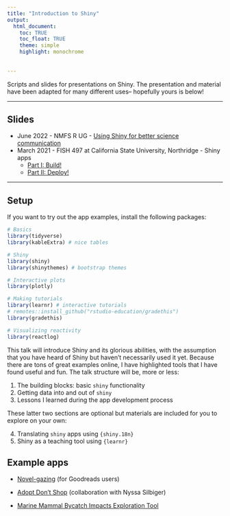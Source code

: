 ```yaml
---
title: "Introduction to Shiny"
output: 
  html_document:
    toc: TRUE
    toc_float: TRUE
    theme: simple
    highlight: monochrome
    
  
---
```


Scripts and slides for presentations on Shiny. The presentation and material have been adapted for many different uses-- hopefully yours is below!

--- 

## Slides

* June 2022 - NMFS R UG - [Using Shiny for better science communication](presentations/shiny-slides-nmfsrug.html)
* March 2021 - FISH 497 at California State University, Northridge - Shiny apps
  * [Part I: Build!](presentations/shiny-slides-497-part1.html)
  * [Part II: Deploy!](presentations/shiny-slides-497-part2.html)

---
## Setup

If you want to try out the app examples, install the following packages:

```r
# Basics
library(tidyverse)
library(kableExtra) # nice tables

# Shiny
library(shiny)
library(shinythemes) # bootstrap themes

# Interactive plots
library(plotly) 

# Making tutorials
library(learnr) # interactive tutorials
# remotes::install_github("rstudio-education/gradethis")
library(gradethis)

# Visualizing reactivity
library(reactlog)
```

This talk will introduce Shiny and its glorious abilities, with the assumption that you have heard of Shiny but haven't necessarily used it yet. Because there are tons of great examples online, I have highlighted tools that I have found useful and fun. The talk structure will be, more or less:

1. The building blocks: basic `shiny` functionality
2. Getting data into and out of `shiny`
3. Lessons I learned during the app development process

These latter two sections are optional but materials are included for you to explore on your own:

4. Translating `shiny` apps using `{shiny.18n}`
5. Shiny as a teaching tool using `{learnr}` 

## Example apps

* [Novel-gazing](https://msiple.shinyapps.io/NovelGazingApp/) (for Goodreads users) 

* [Adopt Don't Shop](https://nsilbiger.shinyapps.io/AdoptDontShop/) (collaboration with Nyssa Silbiger)

* [Marine Mammal Bycatch Impacts Exploration Tool](https://msiple.shinyapps.io/mmrefpoints/)